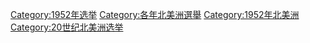 [[Category:1952年选举|Category:1952年选举]]
[[Category:各年北美洲選舉|Category:各年北美洲選舉]]
[[Category:1952年北美洲|Category:1952年北美洲]]
[[Category:20世纪北美洲选举|Category:20世纪北美洲选举]]